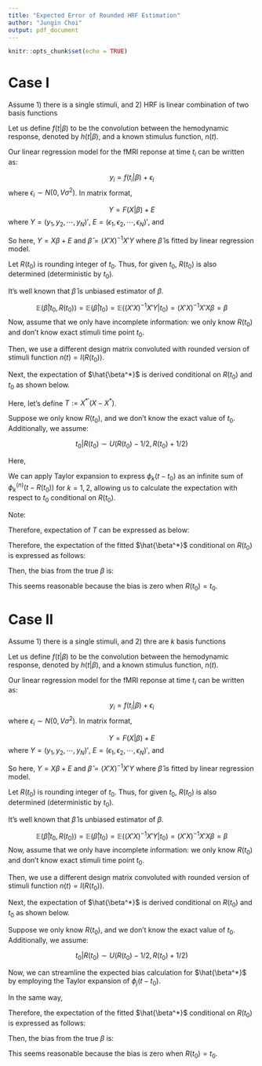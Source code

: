 ```yaml
---
title: "Expected Error of Rounded HRF Estimation"
author: "Jungin Choi"
output: pdf_document
---
```


```r
knitr::opts_chunk$set(echo = TRUE)
```

# Case I
Assume 1) there is a single stimuli, and 2) HRF is linear combination of two basis functions


\begin{align*}
    1)\ n(t) &= I(t_0) \\
    2)\ h(t|\beta) &= \phi_1(t) \beta_1 + \phi_2(t) \beta_2\\
\end{align*}

Let us define $f(t|\beta)$ to be the convolution between the hemodynamic response, denoted by $h(t|\beta)$, and a known stimulus function, $n(t)$.

\begin{align*}
    f(t|\beta) &= (n \cdot h)(t) \\
    &= \int n(u)h(t-u)du\\
    &= h(t-t_0)\\
    &= \phi_1(t-t_0)\beta_1 + \phi_2(t-t_0)\beta_2\\
\end{align*}

Our linear regression model for the fMRI reponse at time $t_i$ can be written as:

$$y_i = f(t_i | \beta) +\epsilon_i$$
where $\epsilon_i \sim N(0,V\sigma^2)$. In matrix format,

$$Y = F(X | \beta) +E$$
where $Y = (y_1, y_2, \cdots, y_N)'$, $E = (\epsilon_1, \epsilon_2, \cdots, \epsilon_N)'$, and

\begin{align*}
    F(X|\beta) &= (f(t_1 | \beta), \cdots f(t_N | \beta))' \\
    &= \begin{pmatrix}
        \phi_1(t_1-t_0) & \phi_2(t_1-t_0) \\ 
        \vdots & \vdots \\
        \phi_1(t_N-t_0) & \phi_2(t_N-t_0) \\ 
        \end{pmatrix} \begin{pmatrix}
                      \beta_1 \\
                      \beta_2
                      \end{pmatrix}\\
     &:= X\beta                 
\end{align*}

So here, $Y = X\beta +E$ and $\hat{\beta} = (X'X)^{-1}X'Y$ where $\hat{\beta}$ is fitted by linear regression model.

Let $R(t_0)$ is rounding integer of $t_0$. Thus, for given $t_0$, $R(t_0)$ is also determined (deterministic by $t_0$).

It's well known that $\hat{\beta}$ is unbiased estimator of $\beta$.

$$\mathbb{E} (\hat{\beta}|t_0, R(t_0)) = \mathbb{E}(\hat{\beta}|t_0) = \mathbb{E}((X'X)^{-1}X'Y | t_0) = (X'X)^{-1}X'X\beta = \beta$$
Now, assume that we only have incomplete information: we only know $R(t_0)$ and don't know exact stimuli time point $t_0$. 

Then, we use a different design matrix convoluted with rounded version of stimuli function $n(t) = I(R(t_0))$.
 
\begin{align*}
X^* &= \begin{pmatrix}
        \phi_1(t_1-R(t_0)) & \phi_2(t_1-R(t_0)) \\ 
        \vdots & \vdots \\
        \phi_1(t_N-R(t_0)) & \phi_2(t_N-R(t_0)) \\ 
        \end{pmatrix} \\
\hat{\beta^*} &= (X^{*'} X^{*})^{-1}X^{*}Y
\end{align*}

Next, the expectation of $\hat{\beta^*}$ is derived conditional on $R(t_0)$ and $t_0$ as shown below.

Here, let's define $T := X^{*'}(X - X^{*})$. 

\begin{align*}
\mathbb{E} (\hat{\beta^*}|t_0, R(t_0)) &= \mathbb{E}((X^{*'} X^{*})^{-1}X^{*}Y| t_0, R(t_0)) \\
  &= (X^{*'} X^{*})^{-1}X^{*} \mathbb{E}(Y | t_0, R(t_0)) \\
  &= (X^{*'} X^{*})^{-1}X^{*'} X\beta \\
  &=: (X^{*'} X^{*})^{-1}(X^{*'} X^{*} + T)\beta \\
  &= \beta + (X^{*'} X^{*})^{-1} T \beta \\
\end{align*}


Suppose we only know $R(t_0)$, and we don't know the exact value of $t_0$. Additionally, we assume:

$$t_0 | R(t_0) \sim U(R(t_0) - 1/2,  R(t_0) + 1/2)$$
\begin{align*}
\mathbb{E} (\hat{\beta^*}|R(t_0)) &= \mathbb{E}_{t_0|R(t_0)} (\hat{\beta^*}| t_0, R(t_0)) \\
  &= \mathbb{E}_{t_0|R(t_0)} [\beta + (X^{*'} X^{*})^{-1} T \beta] \\
  &=  \beta + (X^{*'} X^{*})^{-1} \mathbb{E}_{t_0|R(t_0)} [T] \beta
\end{align*}



Here, 

We can apply Taylor expansion to express $\phi_k(t-t_0)$ as an infinite sum of $\phi_k^{(n)}(t-R(t_0))$ for $k=1,2$, allowing us to calculate the expectation with respect to $t_0$ conditional on $R(t_0)$.

\begin{align*}
  \phi_k(t-t_0) &= \phi_k(t-R(t_0)) + (R(t_0) - t_0) \phi_k^{'}(t-R(t_0)) + \frac{1}{2}(R(t_0) - t_0)^2\phi_k^{''}(t-R(t_0)) + \cdots \\
  &= \phi_k(t-R(t_0)) + \sum_{n=1}^{\infty} \frac{1}{n!} (R(t_0) - t_0)^n \phi_k^{(n)}(t-R(t_0))
  \end{align*}


\begin{align*}
\mathbb{E}_{t_0|R(t_0)} [\phi_k(t-t_0)] &= \phi_k(t-R(t_0)) + \sum_{n=1}^{\infty} \frac{1}{n!} \mathbb{E}_{t_0|R(t_0)}[(R(t_0) - t_0)^n] \phi_k^{(n)}(t-R(t_0))\\ 
  &= \phi_k(t-R(t_0)) + \sum_{n=0}^{\infty}\ \frac{1}{2^{2n+1}(2n+2)(2n+1)!}\phi_k^{(2n+1)}(t-R(t_0))\\
  &= \phi_k(t-R(t_0)) + \sum_{n=0}^{\infty}\ \frac{1}{2^{2n+1}(2n+2)!}\phi_k^{(2n+1)}(t-R(t_0))
\end{align*}

Note:

\begin{align*}
\mathbb{E}_{t_0|R(t_0)} [(R(t_0) - t_0)^n] &= \int_{R_0-1/2}^{R_0+1/2} (R(t_0)-x)^n dx\\ 
  &= \int_{-1/2}^{1/2} s^n ds = \frac{(1/2)^{n+1} - (-1/2)^{n+1}}{n+1}
\end{align*}

Therefore, expectation of $T$ can be expressed as below:

\begin{align*}
\mathbb{E}_{t_0|R(t_0)}[T] &=  \mathbb{E}_{t_0|R(t_0)}[X^{*'}(X - X^{*})]  \\ 
  & =  X^{*'}\ \mathbb{E}_{t_0|R(t_0)}[(X - X^{*})]  \\ 
  & =  X^{*'}\ \mathbb{E}_{t_0|R(t_0)}  \begin{pmatrix}
        \phi_1(t_1-t_0) - \phi_1(t_1-R(t_0)) & \phi_2(t_1-t_0) - \phi_2(t_1-R(t_0)) \\ 
        \vdots & \vdots \\
        \phi_1(t_N-t_0) - \phi_1(t_N-R(t_0)) & \phi_2(t_N-t_0) - \phi_2(t_N-R(t_0)) \\ 
        \end{pmatrix}  \\ 
  &=  X^{*'} \mathbb{E}_{t_0|R(t_0)}  \begin{pmatrix}
        \sum_{n=1}^{\infty}\ \frac{1}{n!} (R(t_0)-t_0)^n\phi_1^{(n)}(t_1-R(t_0)) & \sum_{n=1}^{\infty}\ \frac{1}{n!} (R(t_0)-t_0)^n\phi_2^{(n)}(t_1-R(t_0)) \\
        \vdots & \vdots \\
        \sum_{n=1}^{\infty}\ \frac{1}{n!} (R(t_0)-t_0)^n\phi_1^{(n)}(t_N-R(t_0)) & \sum_{n=1}^{\infty}\ \frac{1}{n!} (R(t_0)-t_0)^n\phi_2^{(n)}(t_N-R(t_0))
        \end{pmatrix}   \\ 
  &= \begin{pmatrix}
        \phi_1(t_1-R(t_0)) & \cdots & \phi_1(t_N-R(t_0)) \\ 
        \phi_2(t_1-R(t_0)) & \cdots & \phi_2(t_N-R(t_0)) \\ 
        \end{pmatrix}  \\
        &\times \begin{pmatrix}
        \sum_{n=0}^{\infty}\ \frac{1}{2^{2n+1}(2n+2)!}\phi_1^{2n+1}(t_1-R(t_0)) & \sum_{n=0}^{\infty}\ \frac{1}{2^{2n+1}(2n+2)!}\phi_2^{2n+1}(t_1-R(t_0)) \\ 
        \vdots & \vdots \\
        \sum_{n=0}^{\infty}\ \frac{1}{2^{2n+1}(2n+2)!}\phi_1^{2n+1}(t_N-R(t_0)) & \sum_{n=0}^{\infty}\ \frac{1}{2^{2n+1}(2n+2)!}\phi_2^{2n+1}(t_N-R(t_0)) 
        \end{pmatrix}   \\ 
  &= \begin{pmatrix} \sum_{i=1}^N (\phi_1(t_i-R(t_0)) \sum_{n=0}^{\infty} \frac{\phi_1^{(2n+1)}(t_i-R(t_0))}{2^{(2n+1)}(2n+2)!}) & \sum_{i=1}^N (\phi_1(t_i-R(t_0)) \sum_{n=0}^{\infty} \frac{\phi_2^{(2n+1)}(t_i-R(t_0))}{2^{(2n+1)}(2n+2)!}) \\ 
  \sum_{i=1}^N (\phi_2(t_i-R(t_0)) \sum_{n=0}^{\infty} \frac{\phi_1^{(2n+1)}(t_i-R(t_0))}{2^{(2n+1)}(2n+2)!}) & \sum_{i=1}^N (\phi_2(t_i-R(t_0)) \sum_{n=0}^{\infty} \frac{\phi_2^{(2n+1)}(t_i-R(t_0))}{2^{(2n+1)}(2n+2)!})  \\
    \end{pmatrix} \\
  & =: \begin{pmatrix} R_{\phi_1 \phi_1}(\tilde{t}, R(t_0)) & R_{\phi_1 \phi_2}(\tilde{t}, R(t_0))\\
  R_{\phi_2 \phi_1}(\tilde{t}, R(t_0)) & R_{\phi_2 \phi_2}(\tilde{t}, R(t_0)) \end{pmatrix}
\end{align*}


Therefore, the expectation of the fitted $\hat{\beta^*}$ conditional on $R(t_0)$ is expressed as follows:

\begin{align*}
\mathbb{E} (\hat{\beta^*}|R(t_0)) 
  &= \beta + (X^{*'} X^{*})^{-1} \mathbb{E}_{t_0|R(t_0)} (T) \beta \\ 
  &= \beta + (X^{*'} X^{*})^{-1} \begin{pmatrix} R_{\phi_1 \phi_1}(\tilde{t}, R(t_0)) & R_{\phi_1 \phi_2}(\tilde{t}, R(t_0))\\
  R_{\phi_2 \phi_1}(\tilde{t}, R(t_0)) & R_{\phi_2 \phi_2}(\tilde{t}, R(t_0)) \end{pmatrix} \beta \\
\end{align*}

Then, the bias from the true $\beta$ is:

\begin{align*}
\text{Bias} (\hat{\beta^*}|R(t_0)) \\
  &= (X^{*'} X^{*})^{-1} \begin{pmatrix} R_{\phi_1 \phi_1}(\tilde{t}, R(t_0)) & R_{\phi_1 \phi_2}(\tilde{t}, R(t_0))\\
  R_{\phi_2 \phi_1}(\tilde{t}, R(t_0)) & R_{\phi_2 \phi_2}(\tilde{t}, R(t_0)) \end{pmatrix} \beta \\
    &= \begin{pmatrix} \sum_{i=1}^N \phi_1^2(t_i-R(t_0)) & \sum_{i=1}^N \phi_1(t_i-R(t_0))\phi_2(t_i-R(t_0)) \\
    \sum_{i=1}^N \phi_2(t_i-R(t_0))\phi_1(t_i-R(t_0)) & \sum_{i=1}^N \phi_2^2 (t_i-R(t_0)) \end{pmatrix}^{-1} \\
    & \begin{pmatrix} R_{\phi_1 \phi_1}(\tilde{t}, R(t_0)) & R_{\phi_1 \phi_2}(\tilde{t}, R(t_0))\\
  R_{\phi_2 \phi_1}(\tilde{t}, R(t_0)) & R_{\phi_2 \phi_2}(\tilde{t}, R(t_0)) \end{pmatrix} \beta
\end{align*}

This seems reasonable because the bias is zero when $R(t_0) = t_0$.

\newpage

# Case II


Assume 1) there is a single stimuli, and 2) thre are $k$ basis functions


\begin{align*}
    1)\ n(t) &= I(t_0) \\
    2)\ h(t|\beta) &= \phi_1(t) \beta_1 + \cdots + \phi_k(t) \beta_k\\
\end{align*}

Let us define $f(t|\beta)$ to be the convolution between the hemodynamic response, denoted by $h(t|\beta)$, and a known stimulus function, $n(t)$.

\begin{align*}
    f(t|\beta) &= (n \cdot h)(t) \\
    &= \int n(u)h(t-u)du\\
    &= h(t-t_0)\\
    &= \phi_1(t-t_0)\beta_1 + \cdots \phi_k(t-t_0)\beta_k\\
\end{align*}

Our linear regression model for the fMRI reponse at time $t_i$ can be written as:

$$y_i = f(t_i | \beta) +\epsilon_i$$
where $\epsilon_i \sim N(0,V\sigma^2)$. In matrix format,

$$Y = F(X | \beta) +E$$
where $Y = (y_1, y_2, \cdots, y_N)'$, $E = (\epsilon_1, \epsilon_2, \cdots, \epsilon_N)'$, and

\begin{align*}
    F(X|\beta) &= (f(t_1 | \beta), \cdots f(t_N | \beta))' \\
    &= \begin{pmatrix}
        \phi_1(t_1-t_0) & \cdots & \phi_k(t_1-t_0) \\ 
        \vdots & \cdots & \vdots \\
        \phi_1(t_N-t_0) & \cdots & \phi_k(t_N-t_0) \\ 
        \end{pmatrix} \begin{pmatrix}
                      \beta_1 \\
                      \vdots \\
                      \beta_k
                      \end{pmatrix}\\
     &:= X\beta                 
\end{align*}

So here, $Y = X\beta +E$ and $\hat{\beta} = (X'X)^{-1}X'Y$ where $\hat{\beta}$ is fitted by linear regression model.

Let $R(t_0)$ is rounding integer of $t_0$. Thus, for given $t_0$, $R(t_0)$ is also determined (deterministic by $t_0$).

It's well known that $\hat{\beta}$ is unbiased estimator of $\beta$.

$$\mathbb{E} (\hat{\beta}|t_0, R(t_0)) = \mathbb{E}(\hat{\beta}|t_0) = \mathbb{E}((X'X)^{-1}X'Y | t_0) = (X'X)^{-1}X'X\beta = \beta$$
Now, assume that we only have incomplete information: we only know $R(t_0)$ and don't know exact stimuli time point $t_0$. 

Then, we use a different design matrix convoluted with rounded version of stimuli function $n(t) = I(R(t_0))$.
 
\begin{align*}
X^* &= \begin{pmatrix}
        \phi_1(t_1-R(t_0)) & \cdots & \phi_k(t_1-R(t_0)) \\ 
        \vdots & \cdots & \vdots \\
        \phi_1(t_N-R(t_0)) & \cdots & \phi_k(t_N-R(t_0)) \\ 
        \end{pmatrix} \\
\hat{\beta^*} &= (X^{*'} X^{*})^{-1}X^{*}Y
\end{align*}

Next, the expectation of $\hat{\beta^*}$ is derived conditional on $R(t_0)$ and $t_0$ as shown below.

\begin{align*}
\mathbb{E} (\hat{\beta^*}|t_0, R(t_0)) &= \mathbb{E}((X^{*'} X^{*})^{-1}X^{*}Y| t_0, R(t_0)) \\
  &= (X^{*'} X^{*})^{-1}X^{*} \mathbb{E}(Y | t_0, R(t_0)) \\
  &= X^{*'} X\beta \\
  &= \begin{pmatrix}
        \phi_1(t_1-R(t_0)) & \cdots & \phi_1(t_N-R(t_0)) \\ 
        \vdots & \cdots & \vdots \\
        \phi_k(t_1-R(t_0)) & \cdots & \phi_k(t_N-R(t_0)) \\ 
        \end{pmatrix} \begin{pmatrix}
        \phi_1(t_1-t_0) & \cdots & \phi_k(t_1-t_0) \\ 
        \vdots & \cdots &\vdots \\
        \phi_1(t_N-t_0) & \cdots & \phi_k(t_N-t_0) \\ 
        \end{pmatrix} \begin{pmatrix}
        \beta_1\\ 
        \vdots \\
        \beta_k\\
        \end{pmatrix} \\
    &= \begin{pmatrix}
        \sum_{i=1}^N\ \phi_1(t_i-R(t_0))\phi_1(t_i-t_0) & \cdots & \sum_{i=1}^N\ \phi_1(t_i-R(t_0))\phi_k(t_i-t_0) \\ 
        \vdots & \cdots & \vdots \\
        \sum_{i=1}^N\ \phi_k(t_i-R(t_0))\phi_1(t_i-t_0) & \cdots & \sum_{i=1}^N\ \phi_k(t_i-R(t_0))\phi_k(t_i-t_0) \\ 
        \end{pmatrix} \begin{pmatrix}
        \beta_1\\ 
        \vdots \\
        \beta_k\\
        \end{pmatrix} \\
    &= \begin{pmatrix}
        \sum_{i=1}^N\ \phi_i(t_i-R(t_0))\phi_j(t_i-t_0) 
        \end{pmatrix}_{ij} \begin{pmatrix}
        \beta_1\\ 
        \vdots \\
        \beta_k\\
        \end{pmatrix} \\
\end{align*}


Suppose we only know $R(t_0)$, and we don't know the exact value of $t_0$. Additionally, we assume:

$$t_0 | R(t_0) \sim U(R(t_0) - 1/2,  R(t_0) + 1/2)$$
\begin{align*}
\mathbb{E} (\hat{\beta^*}|R(t_0)) &= \mathbb{E}_{t_0|R(t_0)} (\hat{\beta^*}| t_0, R(t_0)) \\
  &= \mathbb{E}_{t_0|R(t_0)} [ \begin{pmatrix}
        \sum_{i=1}^N\ \phi_i(t_i-R(t_0))\phi_j(t_i-t_0) 
        \end{pmatrix}_{ij} \begin{pmatrix}
        \beta_1\\ 
        \vdots \\
        \beta_k\\
        \end{pmatrix} ] \\
\end{align*}

Now, we can streamline the expected bias calculation for $\hat{\beta^*}$ by employing the Taylor expansion of $\phi_j(t-t_0)$.


\begin{align*}
\mathbb{E}_{t_0|R(t_0)} (\phi_j(t-R(t_0))\phi_j(t-t_0)) &= \phi_j(t-R(t_0)) \mathbb{E}_{t_0|R(t_0)} (\phi_j(t-t_0)) \\
  &= \phi_j(t-R(t_0)) \mathbb{E}_{t_0|R(t_0)} ( \phi_j(t-R(t_0)) + \sum_{n=0}^{\infty} \frac{\phi_j^{(2n+1)}(t-R(t_0))}{2^{(2n+1)}(2n+2)!})
\end{align*}

\begin{align*}
\mathbb{E}_{t_0|R(t_0)} (& \sum_{i=1}^N \phi_j(t_i-R(t_0))\phi_j(t_i-t_0)) \\ &= \sum_{i=1}^N \phi_j^2(t_i-R(t_0)) + \sum_{i=1}^N (\phi_j(t_i-R(t_0)) \sum_{n=0}^{\infty} \frac{\phi_j^{(2n+1)}(t_i-R(t_0))}{2^{(2n+1)}(2n+2)!})\\
  &= 1 + \sum_{i=1}^N (\phi_j(t_i-R(t_0)) \sum_{n=0}^{\infty} \frac{\phi_j^{(2n+1)}(t_i-R(t_0))}{2^{(2n+1)}(2n+2)!})\\
  &=: 1 + R_{\phi_j \phi_j}(\tilde{t}, t_0) \\
\end{align*}

In the same way, 

\begin{align*}
\mathbb{E}_{t_0|R(t_0)} (\phi_j(t-R(t_0))\phi_l(t-t_0)) &= \phi_j(t-R(t_0)) \mathbb{E}_{t_0|R(t_0)} (\phi_l(t-t_0)) \\
  &= \phi_k(t-R(t_0)) \mathbb{E}_{t_0|R(t_0)} ( \phi_l(t-R(t_0)) + \sum_{n=0}^{\infty} \frac{\phi_j^{(2n+1)}(t-R(t_0))}{2^{(2n+1)}(2n+2)!})
\end{align*}


\begin{align*}
\mathbb{E}_{t_0|R(t_0)} (& \sum_{i=1}^N \phi_j(t_i-R(t_0))\phi_l(t_i-t_0)) \\     &= \sum_{i=1}^N \phi_j(t_i-R(t_0))\phi_l(t_i-R(t_0)) + \sum_{i=1}^N (\phi_j(t_i-R(t_0)) \sum_{n=0}^{\infty} \frac{\phi_l^{(2n+1)}(t_i-R(t_0))}{2^{(2n+1)}(2n+2)!})\\
    &= \sum_{i=1}^N (\phi_j(t_i-R(t_0)) \sum_{n=0}^{\infty} \frac{\phi_l^{(2n+1)}(t_i-R(t_0))}{2^{(2n+1)}(2n+2)!})\\
    &=: R_{\phi_j \phi_l}(\tilde{t}, t_0)
\end{align*}

Therefore, the expectation of the fitted $\hat{\beta^*}$ conditional on $R(t_0)$ is expressed as follows:

\begin{align*}
\mathbb{E} (\hat{\beta^*}|R(t_0)) 
  &= \mathbb{E}_{t_0|R(t_0)} ( \begin{pmatrix}
        \sum_{i=1}^N\ \phi_1(t_i-R(t_0))\phi_1(t_i-t_0) & \cdots & \sum_{i=1}^N\ \phi_1(t_i-R(t_0))\phi_k(t_i-t_0) \\ 
        \vdots & \cdots & \vdots \\
        \sum_{i=1}^N\ \phi_k(t_i-R(t_0))\phi_1(t_i-t_0) & \cdots & \sum_{i=1}^N\ \phi_k(t_i-R(t_0))\phi_k(t_i-t_0) \\ 
        \end{pmatrix} \begin{pmatrix}
        \beta_1\\ 
        \vdots \\
        \beta_k\\
        \end{pmatrix} ) \\
    &= \begin{pmatrix}
    \beta_1 + R_{\phi_1 \phi_1}(\tilde{t}, t_0)\beta_1 + R_{\phi_1 \phi_2}(\tilde{t}, t_0) \beta_2 + \cdots + R_{\phi_1 \phi_k}(\tilde{t}, t_0) \beta_k\\
    \vdots \\
    \beta_k + R_{\phi_2 \phi_1}(\tilde{t}, t_0) \beta_1 + R_{\phi_2 \phi_2}(\tilde{t}, t_0)\beta_2 + \cdots + R_{\phi_2 \phi_k}(\tilde{t}, t_0)\beta_k
    \end{pmatrix} \\
\end{align*}

Then, the bias from the true $\beta$ is:

\begin{align*}
\text{Bias} (\hat{\beta^*}|R(t_0)) 
    &= \begin{pmatrix}
    \sum_{j=1}^k R_{\phi_1 \phi_j}(\tilde{t}, t_0)\beta_j\\
    \vdots \\
    \sum_{j=1}^k R_{\phi_k \phi_j}(\tilde{t}, t_0)\beta_j\\
    \end{pmatrix}
\end{align*}

This seems reasonable because the bias is zero when $R(t_0) = t_0$.

\newpage
